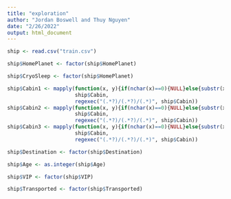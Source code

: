 ```yaml
---
title: "exploration"
author: "Jordan Boswell and Thuy Nguyen"
date: "2/26/2022"
output: html_document
---
```


```r
ship <- read.csv("train.csv")

ship$HomePlanet <- factor(ship$HomePlanet)

ship$CryoSleep <- factor(ship$HomePlanet)

ship$Cabin1 <- mapply(function(x, y){if(nchar(x)==0){NULL}else{substr(x,y[2],y[3]-2)}},
                      ship$Cabin,
                      regexec("(.*?)/(.*?)/(.*)", ship$Cabin))
ship$Cabin2 <- mapply(function(x, y){if(nchar(x)==0){NULL}else{substr(x,y[3],y[4]-2)}},
                      ship$Cabin,
                      regexec("(.*?)/(.*?)/(.*)", ship$Cabin))
ship$Cabin3 <- mapply(function(x, y){if(nchar(x)==0){NULL}else{substr(x,y[4],nchar(x))}},
                      ship$Cabin,
                      regexec("(.*?)/(.*?)/(.*)", ship$Cabin))

ship$Destination <- factor(ship$Destination)

ship$Age <- as.integer(ship$Age)

ship$VIP <- factor(ship$VIP)

ship$Transported <- factor(ship$Transported)
```

